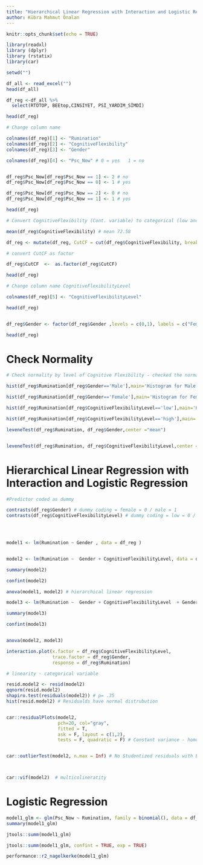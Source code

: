 ```yaml
---
title: "Hierarchical Linear Regression with Interaction and Logistic Regression"
author: Kübra Mahmut Önalan
---
```


```r
knitr::opts_chunk$set(echo = TRUE)
```


```r
library(readxl) 
library (dplyr) 
library (rstatix)  
library(car)
```

```r

setwd("")

```

```r
df_all <- read_excel("")
head(df_all)
```

```r

df_reg <-df_all %>%
  select(RTOTOP, BEEtop,CINSIYET, PSİ_YARDIM_SİMDİ)

head(df_reg)

# Change column name 

colnames(df_reg)[1] <- "Rumination"
colnames(df_reg)[2] <- "CognitiveFlexibility"
colnames(df_reg)[3] <- "Gender"

colnames(df_reg)[4] <- "Psc_Now" # 0 = yes   1 = no 


df_reg$Psc_Now[df_reg$Psc_Now == 1] <- 2 # no
df_reg$Psc_Now[df_reg$Psc_Now == 0] <- 1 # yes

df_reg$Psc_Now[df_reg$Psc_Now == 2] <- 0 # no
df_reg$Psc_Now[df_reg$Psc_Now == 1] <- 1 # yes

head(df_reg)

# Convert CognitiveFlexibility (Cont. variable) to categorical (low and high) and create new variable CUTCF 

mean(df_reg$CognitiveFlexibility) # mean 72.58  

df_reg <- mutate(df_reg, CutCF = cut(df_reg$CognitiveFlexibility, breaks = c (0,72.58, 100),labels = c("low", "high")))

# convert CutCF as factor 

df_reg$CutCF  <-  as.factor(df_reg$CutCF)

head(df_reg)

# Change column name CognitiveFlexibilityLevel

colnames(df_reg)[5] <- "CognitiveFlexibilityLevel"

head(df_reg)


df_reg$Gender <- factor(df_reg$Gender ,levels = c(0,1), labels = c("Female", "Male"))

head(df_reg)

```


# Check Normality

```r

# Check normality by level of Cognitive Flexibility - checked the normality - appr. normal dist. 

hist(df_reg$Rumination[df_reg$Gender=='Male'],main='Histogram for Male', xlab='Rumination')

hist(df_reg$Rumination[df_reg$Gender=='Female'],main='Histogram for Female', xlab='Rumination')

hist(df_reg$Rumination[df_reg$CognitiveFlexibilityLevel=='low'],main='Histogram for Low Cognitive Flexibility', xlab='Rumination')

hist(df_reg$Rumination[df_reg$CognitiveFlexibilityLevel=='high'],main='Histogram for High Cognitive Flexibility', xlab='Rumination')

```

```r

leveneTest(df_reg$Rumination, df_reg$Gender,center ="mean")


leveneTest(df_reg$Rumination, df_reg$CognitiveFlexibilityLevel,center ="mean") 


```

# Hierarchical Linear Regression with Interaction and Logistic Regression 

```r

#Predictor coded as dummy

contrasts(df_reg$Gender) # dummy coding = female = 0 / male = 1 
contrasts(df_reg$CognitiveFlexibilityLevel) # dummy coding = low = 0 / high = 1 


 
```


```r

model1 <- lm(Rumination ~ Gender , data = df_reg )


model2 <- lm(Rumination ~  Gender + CognitiveFlexibilityLevel, data = df_reg )

summary(model2)

confint(model2)

anova(model1, model2) # hierarchical linear regression

model3 <- lm(Rumination ~  Gender + CognitiveFlexibilityLevel  + Gender : CognitiveFlexibilityLevel , data = df_reg )

summary(model3)

confint(model3) 


anova(model2, model3)

```


```r

interaction.plot(x.factor = df_reg$CognitiveFlexibilityLevel, 
                 trace.factor = df_reg$Gender,
                 response = df_reg$Rumination)


```


```r

# linearity - categorical variable 

resid.model2 <- resid(model2) 
qqnorm(resid.model2)
shapiro.test(residuals(model2)) # p= .35
hist(resid.model2) # Residualds have normal distrubution 


car::residualPlots(model2,
                   pch=20, col="gray",
                   fitted = T,
                   ask = F, layout = c(1,2),
                   tests = F, quadratic = F) # Constant variance - homoscedasticity  


car::outlierTest(model2, n.max = Inf) # No Studentized residuals with Bonferroni p < 0.05 



car::vif(model2)  # multicolineratity

```

# Logistic Regression  

```r

model1_glm <- glm(Psc_Now ~ Rumination, family = binomial(), data = df_reg) # Fit a logistic regression model 
summary(model1_glm) 

```

```r
jtools::summ(model1_glm)
```

```r
jtools::summ(model1_glm, confint = TRUE, exp = TRUE)
```

```r
performance::r2_nagelkerke(model1_glm) 
```
